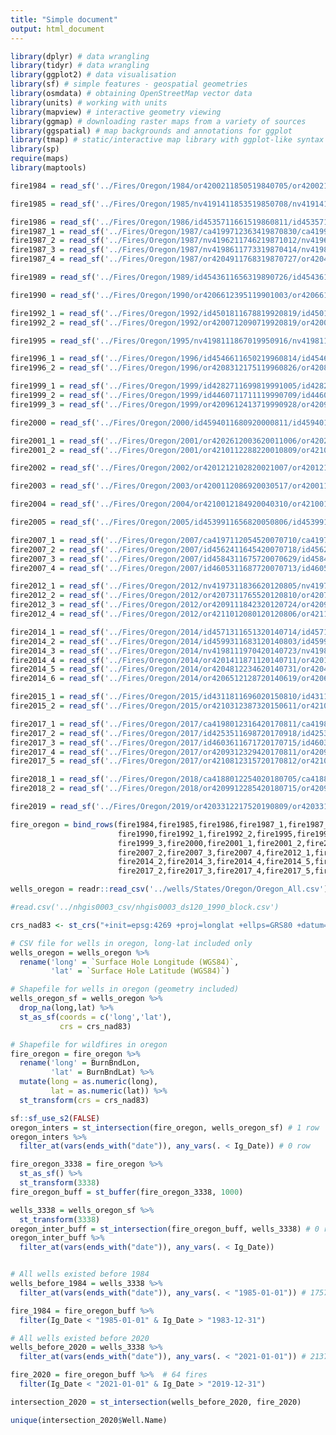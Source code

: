 ```yaml
---
title: "Simple document"
output: html_document
---
```


```r
library(dplyr) # data wrangling
library(tidyr) # data wrangling
library(ggplot2) # data visualisation
library(sf) # simple features - geospatial geometries
library(osmdata) # obtaining OpenStreetMap vector data
library(units) # working with units
library(mapview) # interactive geometry viewing
library(ggmap) # downloading raster maps from a variety of sources
library(ggspatial) # map backgrounds and annotations for ggplot
library(tmap) # static/interactive map library with ggplot-like syntax
library(sp)
require(maps)
library(maptools)
```


```r
fire1984 = read_sf('../Fires/Oregon/1984/or4200211850519840705/or4200211850519840705_19840707_burn_bndy.shp')

fire1985 = read_sf('../Fires/Oregon/1985/nv4191411853519850708/nv4191411853519850708_19840714_19850717_burn_bndy.shp')

fire1986 = read_sf('../Fires/Oregon/1986/id4535711661519860811/id4535711661519860811_19860713_19870801_burn_bndy.shp')
fire1987_1 = read_sf('../Fires/Oregon/1987/ca4199712363419870830/ca4199712363419870830_19860725_19880730_burn_bndy.shp')
fire1987_2 = read_sf('../Fires/Oregon/1987/nv4196211746219871012/nv4196211746219871012_19870918_19871020_burn_bndy.shp')
fire1987_3 = read_sf('../Fires/Oregon/1987/nv4198611773319870414/nv4198611773319870414_19870427_burn_bndy.shp')
fire1987_4 = read_sf('../Fires/Oregon/1987/or4204911768319870727/or4204911768319870727_19860713_19870801_burn_bndy.shp')

fire1989 = read_sf('../Fires/Oregon/1989/id4543611656319890726/id4543611656319890726_19890705_19890907_burn_bndy.shp')

fire1990 = read_sf('../Fires/Oregon/1990/or4206612395119901003/or4206612395119901003_19900805_19910707_burn_bndy.shp')

fire1992_1 = read_sf('../Fires/Oregon/1992/id4501811678819920819/id4501811678819920819_19910727_19930801_burn_bndy.shp')
fire1992_2 = read_sf('../Fires/Oregon/1992/or4200712090719920819/or4200712090719920819_19910810_19930730_burn_bndy.shp')

fire1995 = read_sf('../Fires/Oregon/1995/nv4198111867019950916/nv4198111867019950916_19940608_19960512_burn_bndy.shp')

fire1996_1 = read_sf('../Fires/Oregon/1996/id4546611650219960814/id4546611650219960814_19960708_19970625_burn_bndy.shp')
fire1996_2 = read_sf('../Fires/Oregon/1996/or4208312175119960826/or4208312175119960826_19950828_19960830_burn_bndy.shp')

fire1999_1 = read_sf('../Fires/Oregon/1999/id4282711699819991005/id4282711699819991005_19970508_20000430_burn_bndy.shp')
fire1999_2 = read_sf('../Fires/Oregon/1999/id4460711711119990709/id4460711711119990709_19980714_19990725_burn_bndy.shp')
fire1999_3 = read_sf('../Fires/Oregon/1999/or4209612413719990928/or4209612413719990928_19980726_20000723_burn_bndy.shp')

fire2000 = read_sf('../Fires/Oregon/2000/id4594011680920000811/id4594011680920000811_19990708_20010619_burn_bndy.shp')

fire2001_1 = read_sf('../Fires/Oregon/2001/or4202612003620011006/or4202612003620011006_20010618_20020707_burn_bndy.shp')
fire2001_2 = read_sf('../Fires/Oregon/2001/or4210112288220010809/or4210112288220010809_20010702_20020619_burn_bndy.shp')

fire2002 = read_sf('../Fires/Oregon/2002/or4201212102820021007/or4201212102820021007_20020925_20021011_burn_bndy.shp')

fire2003 = read_sf('../Fires/Oregon/2003/or4200112086920030517/or4200112086920030517_20020723_20030710_burn_bndy.shp')

fire2004 = read_sf('../Fires/Oregon/2004/or4210012184920040310/or4210012184920040310_20040321_burn_bndy.shp')

fire2005 = read_sf('../Fires/Oregon/2005/id4539911656820050806/id4539911656820050806_20041002_20050919_burn_bndy.shp')

fire2007_1 = read_sf('../Fires/Oregon/2007/ca4197112054520070710/ca4197112054520070710_20060718_20080723_burn_bndy.shp')
fire2007_2 = read_sf('../Fires/Oregon/2007/id4562411645420070718/id4562411645420070718_20060720_20070824_burn_bndy.shp')
fire2007_3 = read_sf('../Fires/Oregon/2007/id4584311675720070629/id4584311675720070629_20060821_20070824_burn_bndy.shp')
fire2007_4 = read_sf('../Fires/Oregon/2007/id4605311687720070713/id4605311687720070713_20060720_20070824_burn_bndy.shp')

fire2012_1 = read_sf('../Fires/Oregon/2012/nv4197311836620120805/nv4197311836620120805_20110904_20120829_burn_bndy.shp')
fire2012_2 = read_sf('../Fires/Oregon/2012/or4207311765520120810/or4207311765520120810_20110803_20120813_burn_bndy.shp')
fire2012_3 = read_sf('../Fires/Oregon/2012/or4209111842320120724/or4209111842320120724_20110709_20120804_burn_bndy.shp')
fire2012_4 = read_sf('../Fires/Oregon/2012/or4211012080120120806/or4211012080120120806_20110614_20130603_burn_bndy.shp')

fire2014_1 = read_sf('../Fires/Oregon/2014/id4571311651320140714/id4571311651320140714_20140710_20140726_burn_bndy.shp')
fire2014_2 = read_sf('../Fires/Oregon/2014/id4599311683120140803/id4599311683120140803_20140726_20140827_burn_bndy.shp')
fire2014_3 = read_sf('../Fires/Oregon/2014/nv4198111970420140723/nv4198111970420140723_20130628_20140725_burn_bndy.shp')
fire2014_4 = read_sf('../Fires/Oregon/2014/or4201411871120140711/or4201411871120140711_20130628_20140725_burn_bndy.shp')
fire2014_5 = read_sf('../Fires/Oregon/2014/or4204812234620140731/or4204812234620140731_20140629_20150718_burn_bndy.shp')
fire2014_6 = read_sf('../Fires/Oregon/2014/or4206512128720140619/or4206512128720140619_20130721_20150727_burn_bndy.shp')

fire2015_1 = read_sf('../Fires/Oregon/2015/id4311811696020150810/id4311811696020150810_20150729_20150822_burn_bndy.shp')
fire2015_2 = read_sf('../Fires/Oregon/2015/or4210312387320150611/or4210312387320150611_20140706_20160711_burn_bndy.shp')

fire2017_1 = read_sf('../Fires/Oregon/2017/ca4198012316420170811/ca4198012316420170811_20170714_20180701_burn_bndy.shp')
fire2017_2 = read_sf('../Fires/Oregon/2017/id4253511698720170918/id4253511698720170918_20170702_20180705_burn_bndy.shp')
fire2017_3 = read_sf('../Fires/Oregon/2017/id4603611671720170715/id4603611671720170715_20160731_20170803_burn_bndy.shp')
fire2017_4 = read_sf('../Fires/Oregon/2017/or4209312329420170811/or4209312329420170811_20170714_20180701_burn_bndy.shp')
fire2017_5 = read_sf('../Fires/Oregon/2017/or4210812315720170812/or4210812315720170812_20170714_20180701_burn_bndy.shp')

fire2018_1 = read_sf('../Fires/Oregon/2018/ca4188012254020180705/ca4188012254020180705_20180624_20180710_burn_bndy.shp')
fire2018_2 = read_sf('../Fires/Oregon/2018/or4209912285420180715/or4209912285420180715_20180710_20190729_burn_bndy.shp')

fire2019 = read_sf('../Fires/Oregon/2019/or4203312217520190809/or4203312217520190809_20190729_20190830_burn_bndy.shp')

fire_oregon = bind_rows(fire1984,fire1985,fire1986,fire1987_1,fire1987_2,fire1987_3,fire1987_4,fire1989,
                        fire1990,fire1992_1,fire1992_2,fire1995,fire1996_1,fire1996_2,fire1999_1,fire1999_2,
                        fire1999_3,fire2000,fire2001_1,fire2001_2,fire2002,fire2003,fire2004,fire2005,fire2007_1,
                        fire2007_2,fire2007_3,fire2007_4,fire2012_1,fire2012_2,fire2012_3,fire2012_4,fire2014_1,
                        fire2014_2,fire2014_3,fire2014_4,fire2014_5,fire2014_6,fire2015_1,fire2015_2,fire2017_1,
                        fire2017_2,fire2017_3,fire2017_4,fire2017_5,fire2018_1,fire2018_2,fire2019)

wells_oregon = readr::read_csv('../wells/States/Oregon/Oregon_All.csv')

#read.csv('../nhgis0003_csv/nhgis0003_ds120_1990_block.csv')

```


```r
crs_nad83 <- st_crs("+init=epsg:4269 +proj=longlat +ellps=GRS80 +datum=NAD83 +no_defs +towgs84=0,0,0") 

# CSV file for wells in oregon, long-lat included only 
wells_oregon = wells_oregon %>% 
  rename('long' = `Surface Hole Longitude (WGS84)`,
         'lat' = `Surface Hole Latitude (WGS84)`)

# Shapefile for wells in oregon (geometry included)
wells_oregon_sf = wells_oregon %>% 
  drop_na(long,lat) %>% 
  st_as_sf(coords = c('long','lat'),
           crs = crs_nad83)

# Shapefile for wildfires in oregon
fire_oregon = fire_oregon %>% 
  rename('long' = BurnBndLon,
         'lat' = BurnBndLat) %>% 
  mutate(long = as.numeric(long),
         lat = as.numeric(lat)) %>% 
  st_transform(crs = crs_nad83)
```


```r
sf::sf_use_s2(FALSE)
oregon_inters = st_intersection(fire_oregon, wells_oregon_sf) # 1 row
oregon_inters %>% 
  filter_at(vars(ends_with("date")), any_vars(. < Ig_Date)) # 0 row

fire_oregon_3338 = fire_oregon %>% 
  st_as_sf() %>% 
  st_transform(3338)
fire_oregon_buff = st_buffer(fire_oregon_3338, 1000)

wells_3338 = wells_oregon_sf %>% 
  st_transform(3338)
oregon_inter_buff = st_intersection(fire_oregon_buff, wells_3338) # 0 row
oregon_inter_buff %>% 
  filter_at(vars(ends_with("date")), any_vars(. < Ig_Date))


# All wells existed before 1984
wells_before_1984 = wells_3338 %>% 
  filter_at(vars(ends_with("date")), any_vars(. < "1985-01-01")) # 17579 wells 

fire_1984 = fire_oregon_buff %>% 
  filter(Ig_Date < "1985-01-01" & Ig_Date > "1983-12-31")

# All wells existed before 2020
wells_before_2020 = wells_3338 %>% 
  filter_at(vars(ends_with("date")), any_vars(. < "2021-01-01")) # 21372 wells

fire_2020 = fire_oregon_buff %>%  # 64 fires
  filter(Ig_Date < "2021-01-01" & Ig_Date > "2019-12-31")

intersection_2020 = st_intersection(wells_before_2020, fire_2020)

unique(intersection_2020$Well.Name)
```

